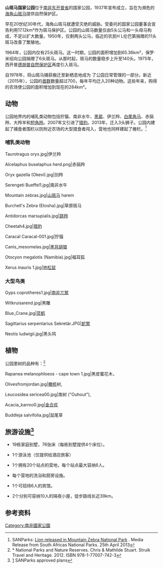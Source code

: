 {{Infobox protected area

| name = 山斑马国家公园

| iucn_category = II

| photo = Mountain zebra NP.jpg

| map = South Africa

| relief = 1

| map_caption = 公园的地理位置

| location = [[南非|南非]], [[东开普|东开普]]

| nearest_city = [[卡罗莱纳|卡罗莱纳]]

| lat_d = 32

| lat_m = 11

| lat_s =

| lat_NS = S

| long_d = 25

| long_m = 37

| long_s =

| long_EW = E

| area = 284 km²

| established = 1937

| visitation_num =

| visitation_year =

| governing_body = 南非国家公园

| url = http://www.sanparks.org/parks/mountain_zebra/

}}

'''山斑马国家公园'''位于[[南非|南非]][[东开普省|东开普省]]的国家公园，1937年宣布成立，旨在为濒危的[[海角山斑马|海角山斑马]]提供自然保护区。

早在20世纪30年代，海角山斑马就遭受灭绝的威胁。受委托的国家公园董事会宣告利用17.12km²作为斑马保护区。公园的山斑马数量仅由5头公马和一头母马构成，不足以扩大数量。1950年，仅剩两头公马，临近的农民H L伦巴第捐赠的11头斑马改善了繁殖地。

1964年，公园内仅有25头斑马。这一时期，公园的面积增加到65.36km²，保罗·米绍向公园捐赠了6头斑马。从那时起，斑马的数量稳步上升至140头。1975年，西开普[[德胡普自然保护区|德胡普自然保护区]]再度引入斑马。

自1978年，将山斑马捕获搬迁至新栖息地成为 了公园日常管理的一部分。新近（2015年），公园的[[兽群|兽群]]数量超过700，每年平均迁入20种动物。这些年来，购得的农场使公园的面积增加到现在的284km²。

==动物==

公园地界内的哺乳类动物包括狞猫、南非水牛、[[黑犀|黑犀]]、伊兰羚、[[白尾角马|白尾角马]]、赤狷羚、大羚羊和[[短角羚|短角羚]]。2007年又引进了[[猎豹|猎豹]]。2013年，迁入3头狮子。公园内建起了捕食者围栏以防附近农场的大型猎食者闯入，营地也同样建起了栅栏。<ref>SANParks: [http://www.sanparks.org/about/news/default.php?id=55509 Lion released in Mountain Zebra National Park] {{Wayback|url=http://www.sanparks.org/about/news/default.php?id=55509 |date=20140903063209 }}. Media Release from South Africas National Parks. 25th April 2013</ref>

 

===哺乳类动物===

<gallery>

Taurotragus oryx.jpg|伊兰羚

Alcelaphus buselaphus herd.png|赤狷羚

Oryx gazella (Okevi).jpg|剑羚

Serengeti Bueffel1.jpg|南非水牛

Mountain zebras.jpg|[[山斑马|山斑马]] harem

Burchell's Zebra (Etosha).jpg|草原斑马

Antidorcas marsupialis.jpg|[[跳羚|跳羚]]

Cheetah4.jpg|[[猎豹|猎豹]]

Caracal Caracal-001.jpg|狞猫

Canis_mesomelas.jpg|[[黑背胡狼|黑背胡狼]]

Otocyon megalotis (Namibia).jpg|福耳狐

Xerus inauris 1.jpg|[[地松鼠|地松鼠]]

</gallery>

 

===大型鸟类===

<gallery>

Gyps coprotheres1.jpg|[[南非兀鹫|南非兀鹫]]

Witkruisarend.jpg|黑雕

Blue_Crane.jpg|[[蓝鹤|蓝鹤]]

Sagittarius serpentarius Sekretär.JPG|[[蛇鹫|蛇鹫]]

Neotis ludwigii.jpg|黑头鸨

</gallery>

 

==植物==

公园里树的品种有：<ref>* National Parks and Nature Reserves. Chris & Mathilde Stuart. Struik Travel and Heritage. 2012. ISBN 978-1-77007-742-3</ref>

<gallery>

Rapanea melanophloeos - cape town 1.jpg|黑皮蜜花木，

Olivesfromjordan.jpg|[[橄榄|橄榄]]树,

Leucosidea sericea00.jpg|南树 ("Ouhout"),

Acacia_karroo0.jpg|[[金合欢|金合欢]]

Buddleja salvifolia.jpg|鼠尾草

</gallery>

 

==旅游设施<ref>[http://www.sanparks.org/assets/docs/conservation/park_man/mznp_approved_plans.pdf] {{Wayback|url=http://www.sanparks.org/assets/docs/conservation/park_man/mznp_approved_plans.pdf |date=20130426230011 }} SANParks approved plans</ref>==

*19栋家庭别墅，76张床（每栋别墅提供4个床位）。

*1个游泳池（仅提供给酒店旅客）

*1个拥有20个站点的营地，每个站点最大容纳6人。

*每个营地的洗浴和厨房设施。

*1个可招待6人的宾馆。

*2个分别可容纳10人的隔夜小屋，徒步路线长近39km。

 

==参考资料==

{{reflist}}

 

{{South African National Parks}}


[[Category:南非國家公園|Category:南非國家公園]]